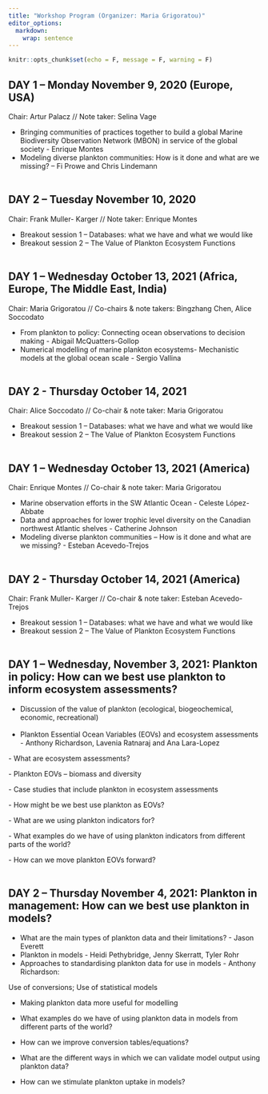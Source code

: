```yaml
---
title: "Workshop Program (Organizer: Maria Grigoratou)"
editor_options: 
  markdown: 
    wrap: sentence
---
```


```r
knitr::opts_chunk$set(echo = F, message = F, warning = F)
```

<body>

<h2>

## **DAY 1 -- Monday November 9, 2020 (Europe, USA)**

Chair: Artur Palacz // Note taker: Selina Vage

-   Bringing communities of practices together to build a global Marine Biodiversity Observation Network (MBON) in service of the global society - Enrique Montes
-   Modeling diverse plankton communities: How is it done and what are we missing? -- Fi Prowe and Chris Lindemann <br> <br>

## **DAY 2 -- Tuesday November 10, 2020** 

Chair: Frank Muller- Karger // Note taker: Enrique Montes

-   Breakout session 1 -- Databases: what we have and what we would like
-   Breakout session 2 -- The Value of Plankton Ecosystem Functions <br> <br>

## **DAY 1 -- Wednesday October 13, 2021 (Africa, Europe, The Middle East, India)**

Chair: Maria Grigoratou // Co-chairs & note takers: Bingzhang Chen, Alice Soccodato

-   From plankton to policy: Connecting ocean observations to decision making - Abigail McQuatters-Gollop
-   Numerical modelling of marine plankton ecosystems- Mechanistic models at the global ocean scale - Sergio Vallina <br> <br>

## **DAY 2 - Thursday October 14, 2021**

Chair: Alice Soccodato // Co-chair & note taker: Maria Grigoratou

-   Breakout session 1 -- Databases: what we have and what we would like
-   Breakout session 2 -- The Value of Plankton Ecosystem Functions <br> <br>

## **DAY 1 -- Wednesday October 13, 2021 (America)**

Chair: Enrique Montes // Co-chair & note taker: Maria Grigoratou

-   Marine observation efforts in the SW Atlantic Ocean - Celeste López-Abbate
-   Data and approaches for lower trophic level diversity on the Canadian northwest Atlantic shelves - Catherine Johnson
-   Modeling diverse plankton communities -- How is it done and what are we missing? - Esteban Acevedo-Trejos <br> <br>

## **DAY 2 - Thursday October 14, 2021 (America)**

Chair: Frank Muller- Karger // Co-chair & note taker: Esteban Acevedo- Trejos

-   Breakout session 1 -- Databases: what we have and what we would like
-   Breakout session 2 -- The Value of Plankton Ecosystem Functions <br> <br>

## **DAY 1 -- Wednesday, November 3, 2021: Plankton in policy: How can we best use plankton to inform ecosystem assessments?**

-   Discussion of the value of plankton (ecological, biogeochemical, economic, recreational) <br> <br>
-   Plankton Essential Ocean Variables (EOVs) and ecosystem assessments - Anthony Richardson, Lavenia Ratnaraj and Ana Lara-Lopez

\- What are ecosystem assessments?

\- Plankton EOVs -- biomass and diversity

\- Case studies that include plankton in ecosystem assessments

\- How might be we best use plankton as EOVs?

\- What are we using plankton indicators for?

\- What examples do we have of using plankton indicators from different parts of the world?

\- How can we move plankton EOVs forward?
<br> <br>

## **DAY 2 -- Thursday November 4, 2021: Plankton in management: How can we best use plankton in models?**

-   What are the main types of plankton data and their limitations? - Jason Everett
-   Plankton in models - Heidi Pethybridge, Jenny Skerratt, Tyler Rohr
-   Approaches to standardising plankton data for use in models - Anthony Richardson:

Use of conversions; Use of statistical models

-   Making plankton data more useful for modelling

-   What examples do we have of using plankton data in models from different parts of the world?

-   How can we improve conversion tables/equations?

-   What are the different ways in which we can validate model output using plankton data?

-   How can we stimulate plankton uptake in models?

<h2>

</body>

<br>
